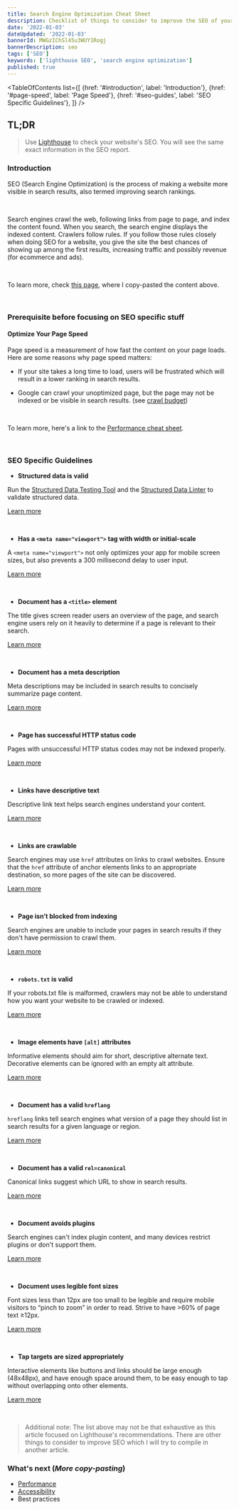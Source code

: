 ```yaml
---
title: Search Engine Optimization Cheat Sheet
description: Checklist of things to consider to improve the SEO of your website
date: '2022-01-03'
dateUpdated: '2022-01-03'
bannerId: MWGzIChSl45u3WUY1Rogj
bannerDescription: seo 
tags: ['SEO']
keywords: ['lighthouse SEO', 'search engine optimization']
published: true
---
```


<TableOfContents
  list={[
    {href: '#introduction', label: 'Introduction'},
    {href: '#page-speed', label: 'Page Speed'},
    {href: '#seo-guides', label: 'SEO Specific Guidelines'},
  ]}
/>

## TL;DR

> Use [Lighthouse](https://developers.google.com/web/tools/lighthouse) to check your website's SEO. You will see the same exact information in the SEO report.

### Introduction <Bookmark id="introduction" />

SEO (Search Engine Optimization) is the process of making a website more visible in search results, also termed improving search rankings.

<br />

Search engines crawl the web, following links from page to page, and index the content found. When you search, the search engine displays the indexed content. Crawlers follow rules. If you follow those rules closely when doing SEO for a website, you give the site the best chances of showing up among the first results, increasing traffic and possibly revenue (for ecommerce and ads).

<br />

To learn more, check [this page](https://developer.mozilla.org/en-US/docs/Glossary/SEO), where I copy-pasted the content above.

<br />

### Prerequisite before focusing on SEO specific stuff <Bookmark id="page-speed" />

#### Optimize Your Page Speed

Page speed is a measurement of how fast the content on your page loads. Here are some reasons why page speed matters:

- If your site takes a long time to load, users will be frustrated which will result in a lower ranking in search results.

- Google can crawl your unoptimized page, but the page may not be indexed or be visible in search results. (see [crawl budget](https://backlinko.com/hub/seo/crawl-budget))

<br />

To learn more, here's a link to the [Performance cheat sheet](https://codegino.com/blog/improve-website-performance).

<br />

### SEO Specific Guidelines <Bookmark id="seo-guides" />

- **Structured data is valid**

Run the [Structured Data Testing Tool](https://developers.google.com/search/docs/advanced/structured-data) and the [Structured Data Linter](http://linter.structured-data.org/) to validate structured data.

[Learn more](https://web.dev/structured-data/)

<br />

- **Has a `<meta name="viewport">` tag with width or initial-scale**

A `<meta name="viewport">` not only optimizes your app for mobile screen sizes, but also prevents a 300 millisecond delay to user input.

[Learn more](https://web.dev/viewport/)


<br />

- **Document has a `<title>` element**

The title gives screen reader users an overview of the page, and search engine users rely on it heavily to determine if a page is relevant to their search.

[Learn more](https://web.dev/document-title/)

<br />

- **Document has a meta description**

Meta descriptions may be included in search results to concisely summarize page content.

[Learn more](https://web.dev/meta-description/)

<br />

- **Page has successful HTTP status code**

Pages with unsuccessful HTTP status codes may not be indexed properly.

[Learn more](https://web.dev/http-status-code/)

<br />

- **Links have descriptive text**

Descriptive link text helps search engines understand your content.

[Learn more](https://web.dev/link-text/)

<br />

- **Links are crawlable**

Search engines may use `href` attributes on links to crawl websites. Ensure that the `href` attribute of anchor elements links to an appropriate destination, so more pages of the site can be discovered. 

[Learn more](https://developers.google.com/search/docs/advanced/guidelines/links-crawlable)

<br />

- **Page isn’t blocked from indexing**

Search engines are unable to include your pages in search results if they don't have permission to crawl them.

[Learn more](https://web.dev/is-crawlable/)

<br />

- **`robots.txt` is valid**

If your robots.txt file is malformed, crawlers may not be able to understand how you want your website to be crawled or indexed.

[Learn more](https://web.dev/robots-txt/)

<br />

- **Image elements have `[alt]` attributes**

Informative elements should aim for short, descriptive alternate text. Decorative elements can be ignored with an empty alt attribute.

[Learn more](https://web.dev/image-alt/)

<br />

- **Document has a valid `hreflang`**

`hreflang` links tell search engines what version of a page they should list in search results for a given language or region. 

[Learn more](https://web.dev/hreflang/)

<br />

- **Document has a valid `rel=canonical`**

Canonical links suggest which URL to show in search results.

[Learn more](https://web.dev/canonical/)

<br />

- **Document avoids plugins**

Search engines can't index plugin content, and many devices restrict plugins or don't support them.

[Learn more](https://web.dev/plugins/)

<br />

- **Document uses legible font sizes**

Font sizes less than 12px are too small to be legible and require mobile visitors to “pinch to zoom” in order to read. Strive to have >60% of page text ≥12px.

[Learn more](https://web.dev/font-size/)

<br />

- **Tap targets are sized appropriately**

Interactive elements like buttons and links should be large enough (48x48px), and have enough space around them, to be easy enough to tap without overlapping onto other elements.

[Learn more](https://web.dev/tap-targets/)

<br />

> Additional note: The list above may not be that exhaustive as this article focused on Lighthouse's recommendations. There are other things to consider to improve SEO which I will try to compile in another article.

### What's next (_More copy-pasting_)

- [Performance](https://codegino.com/blog/improve-website-performance)
- [Accessibility](https://codegino.com/blog/improve-website-accessibility)
- Best practices